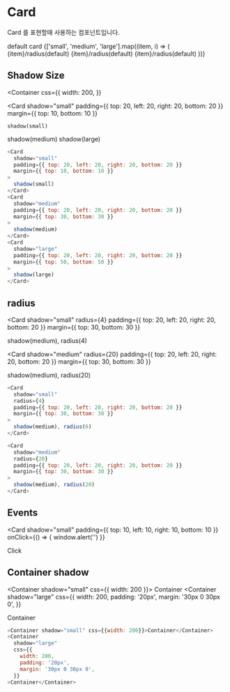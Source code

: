 
<Meta title="Core-Elements / Card" component={Card} />

# Card

Card 를 표현할때 사용하는 컴포넌트입니다.

<Preview>
  <Story name="Basic">
    <Container
      margin={{ bottom: 50 }}
      css={{
        width: 300,
      }}
    >
      <Card>default card</Card>
    </Container>
  </Story>
</Preview>

<Preview>
  <Story name="Shadow Props">
    {['small', 'medium', 'large'].map((item, i) => (
      <Container
        key={item}
        css={{
          width: 300,
          marginBottom: 50,
        }}
      >
        <Card
          shadow={item}
          padding={{ top: 20, left: 20, right: 20, bottom: 20 }}
          margin={{ top: i * 10 + 10, bottom: i * 10 + 10 }}
        >
          {item}/radius(default)
        </Card>
        <Card
          shadow={item}
          padding={{ top: 20, left: 20, right: 20, bottom: 20 }}
          margin={{ top: i * 10 + 10, bottom: i * 10 + 10 }}
        >
          {item}/radius(default)
        </Card>
        <Card
          shadow={item}
          padding={{ top: 20, left: 20, right: 20, bottom: 20 }}
          margin={{ top: i * 10 + 10, bottom: i * 10 + 10 }}
        >
          {item}/radius(default)
        </Card>
      </Container>
    ))}
  </Story>
</Preview>

## Shadow Size

<Container
  css={{
    width: 200,
  }}
>
  <Card
    shadow="small"
    padding={{ top: 20, left: 20, right: 20, bottom: 20 }}
    margin={{ top: 10, bottom: 10 }}
  >
    shadow(small)
  </Card>
  <Card
    shadow="medium"
    padding={{ top: 20, left: 20, right: 20, bottom: 20 }}
    margin={{ top: 30, bottom: 30 }}
  >
    shadow(medium)
  </Card>
  <Card
    shadow="large"
    padding={{ top: 20, left: 20, right: 20, bottom: 20 }}
    margin={{ top: 50, bottom: 50 }}
  >
    shadow(large)
  </Card>
</Container>

```js
<Card
  shadow="small"
  padding={{ top: 20, left: 20, right: 20, bottom: 20 }}
  margin={{ top: 10, bottom: 10 }}
>
  shadow(small)
</Card>
<Card
  shadow="medium"
  padding={{ top: 20, left: 20, right: 20, bottom: 20 }}
  margin={{ top: 30, bottom: 30 }}
>
  shadow(medium)
</Card>
<Card
  shadow="large"
  padding={{ top: 20, left: 20, right: 20, bottom: 20 }}
  margin={{ top: 50, bottom: 50 }}
>
  shadow(large)
</Card>
```

## radius

<Card
  shadow="small"
  radius={4}
  padding={{ top: 20, left: 20, right: 20, bottom: 20 }}
  margin={{ top: 30, bottom: 30 }}
>
  shadow(medium), radius(4)
</Card>

<Card
  shadow="medium"
  radius={20}
  padding={{ top: 20, left: 20, right: 20, bottom: 20 }}
  margin={{ top: 30, bottom: 30 }}
>
  shadow(medium), radius(20)
</Card>

```js
<Card
  shadow="small"
  radius={4}
  padding={{ top: 20, left: 20, right: 20, bottom: 20 }}
  margin={{ top: 30, bottom: 30 }}
>
  shadow(medium), radius(6)
</Card>

<Card
  shadow="medium"
  radius={20}
  padding={{ top: 20, left: 20, right: 20, bottom: 20 }}
  margin={{ top: 30, bottom: 30 }}
>
  shadow(medium), radius(20)
</Card>
```

## Events

<Card
  shadow="small"
  padding={{ top: 10, left: 10, right: 10, bottom: 10 }}
  onClick={() => {
    window.alert('')
  }}
>
  Click
</Card>

## Container shadow

<Container shadow="small" css={{ width: 200 }}>
  Container
</Container>
<Container
  shadow="large"
  css={{
    width: 200,
    padding: '20px',
    margin: '30px 0 30px 0',
  }}
>
  Container
</Container>

```js
<Container shadow="small" css={{width: 200}}>Container</Container>
<Container
  shadow="large"
  css={{
    width: 200,
    padding: '20px',
    margin: '30px 0 30px 0',
  }}
>Container</Container>
```
